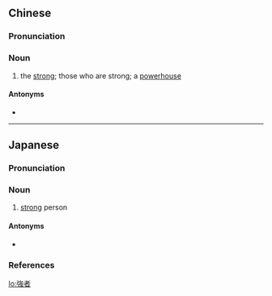 {{also|强者}}
==Chinese==
{{zh-forms|s=强者}}

===Pronunciation===
{{zh-pron
|m=qiángzhě
|c=koeng4 ze2
|h=pfs=khiòng-chá
|mn=kiông-chiá
|cat=n
}}

===Noun===
{{zh-noun}}

# the [[strong]]; those who are strong; a [[powerhouse]]

====Antonyms====
* {{zh-l|弱者}}

----

==Japanese==
{{ja-kanjitab|きょう|しゃ|yomi=o}}

===Pronunciation===
{{ja-pron|yomi=o|きょうしゃ|acc=1|acc_ref=DJR,NHK}}

===Noun===
{{ja-noun|きょうしゃ|hhira=きやうしゃ}}

# [[strong]] person

====Antonyms====
* {{ja-r|弱者|じゃくしゃ}}

===References===
<references/>

[[lo:強者]]